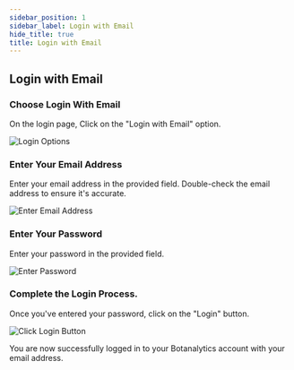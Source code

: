 ```yaml
---
sidebar_position: 1
sidebar_label: Login with Email
hide_title: true
title: Login with Email
---
```



## Login with Email

### Choose Login With Email 

On the login page, Click on the "Login with Email" option.

<img src={LoginWithEmail} alt="Login Options" />

### Enter Your Email Address

Enter your email address in the provided field. Double-check the email address to ensure it's accurate.

<img src={LoginWithEmailEnterEmail} alt="Enter Email Address" />

### Enter Your Password

Enter your password in the provided field.

<img src={LoginWithEmailEnterPassword} alt="Enter Password" />

### Complete the Login Process. 

Once you've entered your password, click on the "Login"  button.

<img src={LoginWithEmailClickLoginButton} alt="Click Login Button" />

You are now successfully logged in to your Botanalytics account with your email address.

